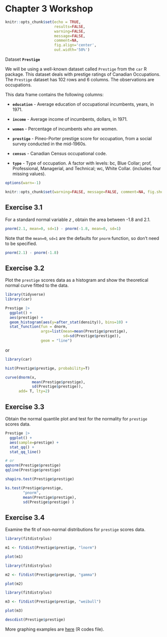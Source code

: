 # Chapter 3 Workshop {-}

```r
knitr::opts_chunk$set(echo = TRUE, 
                      results=FALSE, 
                      warning=FALSE, 
                      message=FALSE, 
                      comment=NA,
                      fig.align='center',
                      out.width='50%')
```


Dataset **`Prestige`**

We will be using a well-known dataset called `Prestige` from the `car`	R package.  This dataset deals with prestige ratings of Canadian Occupations. The `Prestige` dataset has 102 rows and 6 columns. The observations are occupations.

This data frame contains the following columns:

* **`education`** - Average education of occupational incumbents, years, in 1971.

* **`income`** - Average income of incumbents, dollars, in 1971.

* **`women`** - Percentage of incumbents who are women.

*  **`prestige`** - Pineo-Porter prestige score for occupation, from a social survey conducted in the mid-1960s.

* **`census`** - Canadian Census occupational code.

*  **`type`** - Type of occupation. A factor with levels: bc, Blue Collar; prof, Professional, Managerial, and Technical; wc, White Collar. (includes four missing values).


```r
options(warn=-1) 
```


```r
knitr::opts_chunk$set(warning=FALSE, message=FALSE, comment=NA, fig.show = "hide")
```



## Exercise 3.1 {-}

For a standard normal variable $z$ , obtain the area between  -1.8 and 2.1.  
 

```r
pnorm(2.1, mean=0, sd=1) - pnorm(-1.8, mean=0, sd=1)
```

Note that the `mean=0`, `sd=1` are the defaults for `pnorm` function, so don't need to be specified.

```r
pnorm(2.1) - pnorm(-1.8)
```


## Exercise 3.2 {-}

Plot the `prestige` scores data as a histogram and show the theoretical normal curve fitted to the data. 

```r
library(tidyverse)
library(car)

Prestige |> 
  ggplot() + 
  aes(prestige) +
  geom_histogram(aes(y=after_stat(density)), bins=10) +
  stat_function(fun = dnorm,
                args=list(mean=mean(Prestige$prestige),
                          sd=sd(Prestige$prestige)), 
                geom = "line")

```

or

```r
library(car)

hist(Prestige$prestige, probability=T)

curve(dnorm(x, 
            mean(Prestige$prestige), 
            sd(Prestige$prestige)), 
      add= T, lty=2)
```


## Exercise 3.3 {-}

Obtain the normal quantile plot and test for the normality for `prestige` scores data.


```r
Prestige |> 
  ggplot() + 
  aes(sample=prestige) + 
  stat_qq() + 
  stat_qq_line()

# or
qqnorm(Prestige$prestige)
qqline(Prestige$prestige)
```


```r
shapiro.test(Prestige$prestige)

ks.test(Prestige$prestige, 
        "pnorm", 
        mean(Prestige$prestige), 
        sd(Prestige$prestige) )
```

## Exercise 3.4 {-}

Examine the fit of non-normal distributions for `prestige` scores data.

```r
library(fitdistrplus)

m1 <- fitdist(Prestige$prestige, "lnorm")

plot(m1)
```


```r
library(fitdistrplus)

m2 <- fitdist(Prestige$prestige, "gamma")

plot(m2)
```



```r
library(fitdistrplus)

m3 <- fitdist(Prestige$prestige, "weibull")

plot(m3)
```


```r
descdist(Prestige$prestige)
```


More graphing examples are [here](https://www.massey.ac.nz/~anhsmith/250/exercises/chap03more.R) (R codes file).















